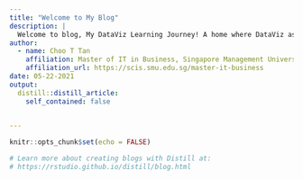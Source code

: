 ```yaml
---
title: "Welcome to My Blog"
description: |
  Welcome to blog, My DataViz Learning Journey! A home where DataViz assignment was documented after burning days and nights on it. Hope that you enjoy learning what has been shared! :-) YOLO
author:
  - name: Choo T Tan 
    affiliation: Master of IT in Business, Singapore Management University
    affiliation_url: https://scis.smu.edu.sg/master-it-business
date: 05-22-2021
output:
  distill::distill_article:
    self_contained: false
    

---
```


```r
knitr::opts_chunk$set(echo = FALSE)

# Learn more about creating blogs with Distill at:
# https://rstudio.github.io/distill/blog.html

```
